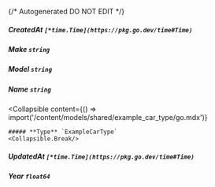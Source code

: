 {/* Autogenerated DO NOT EDIT  */}

##### **CreatedAt** `[*time.Time](https://pkg.go.dev/time#Time)`

##### **Make** `string`

##### **Model** `string`

##### **Name** `string`

<Collapsible
    content={() => import('/content/models/shared/example_car_type/go.mdx')}
>
    ##### **Type** `ExampleCarType`
    <Collapsible.Break/>
</Collapsible>

##### **UpdatedAt** `[*time.Time](https://pkg.go.dev/time#Time)`

##### **Year** `float64`

